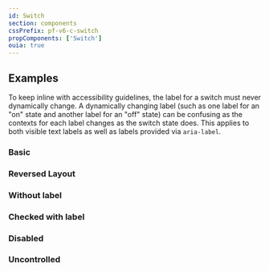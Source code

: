 ```yaml
---
id: Switch
section: components
cssPrefix: pf-v6-c-switch
propComponents: ['Switch']
ouia: true
---
```



## Examples

To keep inline with accessibility guidelines, the label for a switch must never dynamically change. A dynamically changing label (such as one label for an "on" state and another label for an "off" state) can be confusing as the contexts for each label changes as the switch state does. This applies to both visible text labels as well as labels provided via `aria-label`.

### Basic



<LiveExample src={SwitchBasic} />

### Reversed Layout



<LiveExample src={SwitchReversed} />

### Without label



<LiveExample src={SwitchWithoutLabel} />

### Checked with label



<LiveExample src={SwitchCheckedWithLabel} />

### Disabled



<LiveExample src={SwitchDisabled} />

### Uncontrolled



<LiveExample src={SwitchUncontrolled} />
